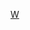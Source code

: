 {{Userbox
|border-c = #000000
|id-c = #FFFFFF
|info-c = #B0B0B0
|info-s = 9
|info-fc = #000000
|id = [[File:Wikistress3D_6_v3_ZH.png|30px]]
|info = 這個用戶的'''維基壓力'''宣告已經到達極限，一發不可收拾。
}}<includeonly>[[Category:維基壓力等級6的維基人|{{PAGENAME}}]]</includeonly>
<noinclude>
[[Category:用户框模板|W]]
</noinclude>